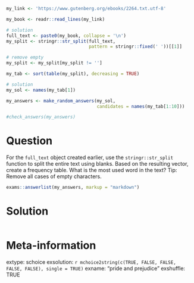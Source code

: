 ```r
my_link <- 'https://www.gutenberg.org/ebooks/2264.txt.utf-8'

my_book <- readr::read_lines(my_link)

# solution
full_text <- paste0(my_book, collapse = '\n')
my_split <- stringr::str_split(full_text, 
                               pattern = stringr::fixed(' '))[[1]]

# remove empty
my_split <- my_split[my_split != '']

my_tab <- sort(table(my_split), decreasing = TRUE)

# solution
my_sol <- names(my_tab[1])
```

```r
my_answers <- make_random_answers(my_sol, 
                                  candidates = names(my_tab[1:10]))

#check_answers(my_answers)
```


Question
========

For the `full_text` object created earlier, use the `stringr::str_split` function to split the entire text using blanks. Based on the resulting vector, create a frequency table. What is the most used word in the text? Tip: Remove all cases of empty characters.

```r
exams::answerlist(my_answers, markup = "markdown")
```

Solution
================

```r
```


Meta-information
================
extype: schoice
exsolution: `r mchoice2string(c(TRUE, FALSE, FALSE, FALSE, FALSE), single = TRUE)`
exname: "pride and prejudice"
exshuffle: TRUE

